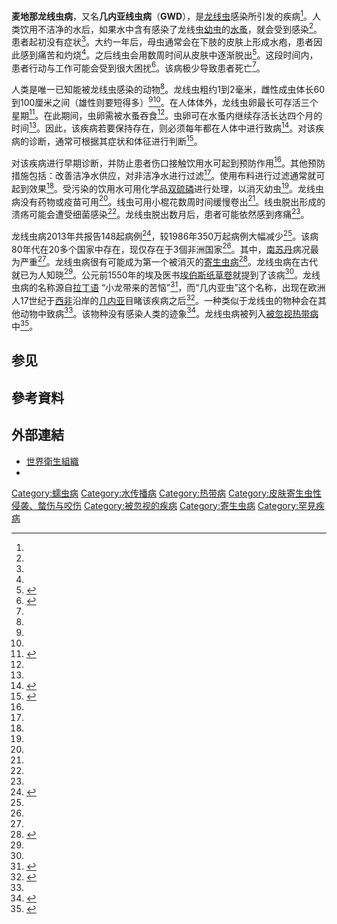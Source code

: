 {{medical}}
{{Infobox disease
|Name = 麦地那龙线虫病
|Image = Dracunculus medinensis.jpg
|Caption = 用火柴棍将龙线虫从人的腿部卷出
|DiseasesDB = 3945
|ICD10 = {{ICD10|B|72||b|65}}
|ICD9 = {{ICD9|125.7}}
|ICDO =
|OMIM =
|MedlinePlus =
|eMedicineSubj = ped
|eMedicineTopic = 616
|MeshID = D004320
}}
<!-- 定义与症状 -->
'''麦地那龙线虫病'''，又名'''几内亚线虫病'''（'''GWD'''），是[[麦地那龙线虫|龙线虫]]感染所引发的疾病<ref name=WHO2014/>。人类饮用不洁净的水后，如果水中含有感染了龙线虫[[幼虫|幼虫]]的[[水蚤|水蚤]]，就会受到感染<ref name=WHO2014/>。患者起初没有症状<ref name=CMAJ2004/>。大约一年后，母虫通常会在下肢的皮肤上形成水疱，患者因此感到痛苦和灼烧<ref name=WHO2014/>。之后线虫会用数周时间从皮肤中逐渐脱出<ref name=Cair2012>{{cite journal|last=Cairncross|first=S|author2=Tayeh, A |author3=Korkor, AS |title=Why is dracunculiasis eradication taking so long?|journal=Trends in parasitology|date=Jun 2012|volume=28|issue=6|pages=225–30|pmid=22520367|doi=10.1016/j.pt.2012.03.003}}</ref>。这段时间内，患者行动与工作可能会受到很大困扰<ref name=CMAJ2004>{{cite journal|last=Greenaway|first=C|title=Dracunculiasis (guinea worm disease).|journal=CMAJ : Canadian Medical Association journal = journal de l'Association medicale canadienne|date=Feb 17, 2004|volume=170|issue=4|pages=495–500|pmid=14970098|pmc=332717}}</ref>。该病极少导致患者死亡<ref name=WHO2014/>。

<!-- 病因 -->
人类是唯一已知能被龙线虫感染的动物<ref name=CMAJ2004/>。龙线虫粗约1到2毫米，雌性成虫体长60到100厘米之间（雄性则要短得多）<ref name= WHO2014/><ref name= CMAJ2004/>。在人体体外，龙线虫卵最长可存活三个星期<ref name=Man2013>{{cite book|last=Junghanss|first=Jeremy Farrar, Peter J. Hotez, Thomas|title=Manson's tropical diseases.|year=2013|publisher=Elsevier/Saunders|location=Oxford|isbn=9780702053061|page=e62|url=http://books.google.ca/books?id=GTjRAQAAQBAJ&pg=RA1-PA62|edition=23rd edition|access-date=2016-03-01|archive-date=2016-08-05|archive-url=https://web.archive.org/web/20160805132220/https://books.google.ca/books?id=GTjRAQAAQBAJ&pg=RA1-PA62|dead-url=no}}</ref>。在此期间，虫卵需被水蚤吞食<ref name=WHO2014/>。虫卵可在水蚤内继续存活长达四个月的时间<ref name=Man2013/>。因此，该疾病若要保持存在，则必须每年都在人体中进行致病<ref>{{cite web|title=Parasites - Dracunculiasis (also known as Guinea Worm Disease) Eradication Program|url=http://www.cdc.gov/parasites/guineaworm/gwep.html|work=CDC|accessdate=19 March 2014|date=November 22, 2013|archive-date=2015-06-15|archive-url=https://web.archive.org/web/20150615103331/http://www.cdc.gov/parasites/guineaworm/gwep.html|dead-url=no}}</ref>。对该疾病的诊断，通常可根据其症状和体征进行判断<ref>{{cite book|last=Cook|first=Gordon|title=Manson's tropical diseases.|year=2009|publisher=Saunders|location=[Edinburgh]|isbn=9781416044703|page=1506|url=http://books.google.ca/books?id=CF2INI0O6l0C&pg=PA1506|edition=22nd ed.|access-date=2016-03-01|archive-date=2016-08-05|archive-url=https://web.archive.org/web/20160805130628/https://books.google.ca/books?id=CF2INI0O6l0C&pg=PA1506|dead-url=no}}</ref>。

<!-- 预防与治疗 -->
对该疾病进行早期诊断，并防止患者伤口接触饮用水可起到预防作用<ref name=WHO2014/>。其他预防措施包括：改善洁净水供应，对非洁净水进行过滤<ref name=WHO2014/>。使用布料进行过滤通常就可起到效果<ref name=Cair2012/>。受污染的饮用水可用化学品[[双硫磷|双硫磷]]进行处理，以消灭幼虫<ref name=WHO2014/>。龙线虫病没有药物或疫苗可用<ref name=WHO2014/>。线虫可用小棍花数周时间缓慢卷出<ref name=CMAJ2004/>。线虫脱出形成的溃疡可能会遭受细菌感染<ref name=CMAJ2004/>。龙线虫脱出数月后，患者可能依然感到疼痛<ref name=CMAJ2004/>。

<!-- 流行病学与历史 -->
龙线虫病2013年共报告148起病例<ref name="WHO2014">{{cite web|url=http://www.who.int/mediacentre/factsheets/fs359/en/|title=Dracunculiasis (guinea-worm disease)|accessdate=2017-03-06|author=|date=|work=World Health Organization|publisher=|archive-date=2015-10-18|archive-url=https://web.archive.org/web/20151018011501/http://www.who.int/mediacentre/factsheets/fs359/en/|dead-url=no}}</ref>，较1986年350万起病例大幅减少<ref name=CMAJ2004/>。该病80年代在20多个国家中存在，现仅存在于3個非洲国家<ref name=WHO2014/>。其中，[[南苏丹|南苏丹]]病况最为严重<ref name=WHO2014/>。龙线虫病很有可能成为第一个被消灭的[[寄生虫病|寄生虫病]]<ref name="GWEP">{{cite web |publisher = [[卡特中心|卡特中心]] |title=Guinea Worm Eradication Program |work= The Carter Center | url = https://www.cartercenter.org/health/guinea_worm/index.html | accessdate = 2011-03-01}}</ref>。龙线虫病在古代就已为人知晓<ref name=CMAJ2004/>。公元前1550年的埃及医书[[埃伯斯纸草卷|埃伯斯纸草卷]]就提到了该病<ref name=TropMed/>。龙线虫病的名称源自[[拉丁语|拉丁语]] “小龙带来的苦恼”<ref name="Barry">{{cite journal |author=Barry M |title=The tail end of guinea worm — global eradication without a drug or a vaccine |journal=N. Engl. J. Med. |volume=356 |issue=25 |pages=2561–4 |date=June 2007 |pmid=17582064 |doi=10.1056/NEJMp078089 |url=http://content.nejm.org/cgi/content/full/356/25/2561 |access-date=2016-03-01 |archive-date=2010-07-06 |archive-url=https://web.archive.org/web/20100706035742/http://content.nejm.org/cgi/content/full/356/25/2561 |dead-url=no }}</ref>，而“几内亚虫”这个名称，出现在欧洲人17世纪于[[西部非洲|西非]]沿岸的[[几内亚|几内亚]]目睹该疾病之后<ref name=TropMed>{{cite web |publisher = {{tsl|en|Uniformed Services University of the Health Sciences||Uniformed Services University of the Health Sciences}} |title = Dracunculiasis |author = Tropical Medicine Central Resource |url = http://www.isradiology.org/tropical_deseases/tmcr/chapter27/intro.htm |accessdate = 2008-07-15 |archive-date = 2015-06-14 |archive-url = https://web.archive.org/web/20150614060419/http://www.isradiology.org/tropical_deseases/tmcr/chapter27/intro.htm |dead-url = no }}</ref>。一种类似于龙线虫的物种会在其他动物中致病<ref name=Jung2013/>。该物种没有感染人类的迹象<ref name=Jung2013>{{cite book|last=Junghanss|first=Jeremy Farrar, Peter J. Hotez, Thomas|title=Manson's tropical diseases.|year=2013|publisher=Elsevier/Saunders|location=Oxford|isbn=9780702053061|page=763|url=http://books.google.ca/books?id=GTjRAQAAQBAJ&pg=PA763|edition=23rd edition|access-date=2016-03-01|archive-date=2016-08-05|archive-url=https://web.archive.org/web/20160805130449/https://books.google.ca/books?id=GTjRAQAAQBAJ&pg=PA763|dead-url=no}}</ref>。龙线虫病被列入[[被忽视热带病|被忽视热带病]]中<ref>{{cite web|title=Neglected Tropical Diseases|url=http://www.cdc.gov/globalhealth/ntd/diseases/index.html|website=cdc.gov|accessdate=28 November 2014|date=June 6, 2011|archive-date=2015-05-27|archive-url=https://web.archive.org/web/20150527084645/http://www.cdc.gov/globalhealth/ntd/diseases/index.html|dead-url=no}}</ref>。

==参见==

==參考資料==
{{reflist}}

==外部連結==
*[http://www.who.int/gb/ebwha/pdf_files/WHA57/A57_33-ch.pdf 世界衛生組織]
*{{cite web |language=zh-hant |url=http://sa.ylib.com/ |title=《科學人》網站 |accessdate=2012-08-02 |archive-date=2008-10-24 |archive-url=https://web.archive.org/web/20081024060052/http://sa.ylib.com/ |dead-url=no }}
{{Diseases of Poverty}}
 
[[Category:蠕虫病|Category:蠕虫病]]
[[Category:水传播病|Category:水传播病]]
[[Category:热带病|Category:热带病]]
[[Category:皮肤寄生虫性侵袭、螫伤与咬伤|Category:皮肤寄生虫性侵袭、螫伤与咬伤]]
[[Category:被忽视的疾病|Category:被忽视的疾病]]
[[Category:寄生虫病|Category:寄生虫病]]
[[Category:罕見疾病|Category:罕見疾病]]